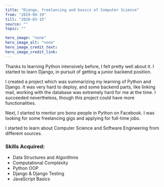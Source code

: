 ---
title: "Django, freelancing and basics of Computer Science"
from: "2019-09-19"
till: "2020-03-15"
source: ""
topic: ""

hero_image: "none"
hero_image_alt: "none"
hero_image_credit_text: 
hero_image_credit_link: 
---

Thanks to learning Python intensively before, I felt pretty well
about it. I started to learn Django, in pursuit
of getting a junior backend position.

I created a project which was summarizing my learning of Python and Django.
It was very hard to deploy, and some backend parts, like
linking mail, working with the database was extremely hard
for me at the time. I succeeded nevertheless, though
this project could have more functionalities.

Next, I started to mentor pro bono people in Python on 
Facebook. I was looking for some freelancing gigs and applying for full-time jobs.

I started to learn about Computer Science and Software Engineering from different sources.

### Skills Acquired:
- Data Structures and Algorithms
- Computational Complexity
- Python OOP
- Django & Django Testing
- JavaScript Basics